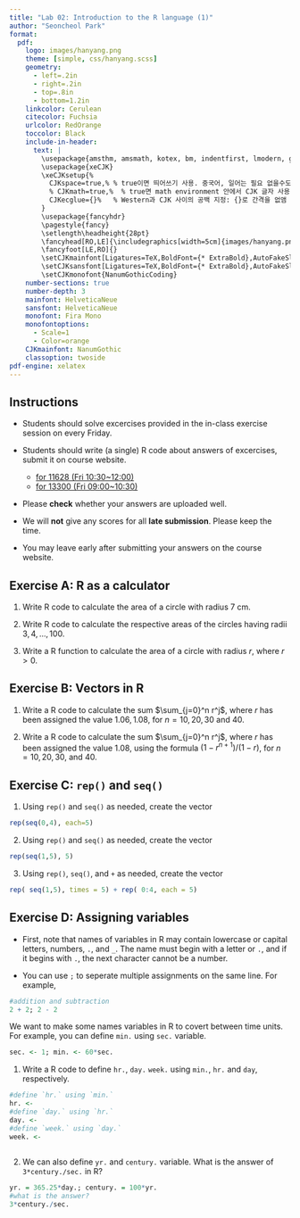 ```yaml
---
title: "Lab 02: Introduction to the R language (1)"
author: "Seoncheol Park"
format: 
  pdf:
    logo: images/hanyang.png
    theme: [simple, css/hanyang.scss]
    geometry:
      - left=.2in
      - right=.2in
      - top=.8in
      - bottom=1.2in
    linkcolor: Cerulean
    citecolor: Fuchsia
    urlcolor: RedOrange
    toccolor: Black
    include-in-header:
      text: |
        \usepackage{amsthm, amsmath, kotex, bm, indentfirst, lmodern, graphicx, hyperref, multicol, footmisc, babel, comment, makeidx, amsfonts, amssymb}
        \usepackage{xeCJK}
        \xeCJKsetup{%
          CJKspace=true,% % true이면 띄어쓰기 사용. 중국어, 일어는 필요 없을수도
          % CJKmath=true,%  % true면 math environment 안에서 CJK 글자 사용
          CJKecglue={}%   % Western과 CJK 사이의 공백 지정: {}로 간격을 없앰
        }
        \usepackage{fancyhdr}
        \pagestyle{fancy}
        \setlength\headheight{28pt}
        \fancyhead[RO,LE]{\includegraphics[width=5cm]{images/hanyang.png}}
        \fancyfoot[LE,RO]{}
        \setCJKmainfont[Ligatures=TeX,BoldFont={* ExtraBold},AutoFakeSlant]{NanumMyeongjo}
        \setCJKsansfont[Ligatures=TeX,BoldFont={* ExtraBold},AutoFakeSlant]{NanumGothic}
        \setCJKmonofont{NanumGothicCoding}
    number-sections: true
    number-depth: 3
    mainfont: HelveticaNeue
    sansfont: HelveticaNeue
    monofont: Fira Mono
    monofontoptions: 
      - Scale=1
      - Color=orange
    CJKmainfont: NanumGothic
    classoption: twoside
pdf-engine: xelatex
---
```


## Instructions

<!--
author: "Seoncheol Park"
format: 
  pdf:
    logo: images/hanyang.png
    theme: [simple, css/hanyang.scss]
    geometry:
      - left=.2in
      - right=.2in
      - top=.6in
      - bottom=1.2in
    linkcolor: Cerulean
    citecolor: Fuchsia
    urlcolor: RedOrange
    toccolor: Black
    include-in-header:
      text: |
        \usepackage{amsthm, amsmath, kotex, bm, indentfirst, lmodern, graphicx, hyperref, multicol, footmisc, babel, comment, makeidx, amsfonts, amssymb}
        \usepackage{xeCJK}
        \xeCJKsetup{%
          CJKspace=true,% % true이면 띄어쓰기 사용. 중국어, 일어는 필요 없을수도
          % CJKmath=true,%  % true면 math environment 안에서 CJK 글자 사용
          CJKecglue={}%   % Western과 CJK 사이의 공백 지정: {}로 간격을 없앰
        }
        \usepackage{fancyhdr}
        \pagestyle{fancy}
        \setlength\headheight{28pt}
        \fancyhead[L]{\includegraphics[width=5cm]{images/hanyang.png}}
        \fancyfoot[LE,RO]{}
        \setCJKmainfont[Ligatures=TeX,BoldFont={* ExtraBold},AutoFakeSlant]{NanumMyeongjo}
        \setCJKsansfont[Ligatures=TeX,BoldFont={* ExtraBold},AutoFakeSlant]{NanumGothic}
        \setCJKmonofont{NanumGothicCoding}
    number-sections: true
    number-depth: 3
    mainfont: HelveticaNeue
    sansfont: HelveticaNeue
    monofont: Fira Mono
    monofontoptions: 
      - Scale=1
      - Color=orange
    CJKmainfont: NanumGothic
pdf-engine: xelatex
---
-->

- Students should solve excercises provided in the in-class exercise session on every Friday.

- Students should write (a single) R code about answers of excercises, submit it on course website.
  + [for 11628 (Fri 10:30~12:00)](https://learning.hanyang.ac.kr/courses/133489)
  + [for 13300 (Fri 09:00~10:30)](https://learning.hanyang.ac.kr/courses/133490)
  
- Please **check** whether your answers are uploaded well.

- We will **not** give any scores for all **late submission**. Please keep the time.

- You may leave early after submitting your answers on the course website.

\newpage

\vspace{5cm}

## Exercise A: R as a calculator

<!--
Textbook 2.1
-->

1. Write R code to calculate the area of a circle with radius $7$ cm.

\vspace{3cm}

2. Write R code to calculate the respective areas of the circles having radii $3, 4, \ldots, 100$.

\vspace{3cm}

3. Write a R function to calculate the area of a circle with radius $r$, where $r>0$.

\newpage

\vspace{1cm}

## Exercise B: Vectors in R

<!--
Textbook 2.3
-->

1. Write a R code to calculate the sum $\sum_{j=0}^n r^j$, where $r$ has been assigned the value $1.06, 1.08$, for $n=10,20,30$ and $40$.

\vspace{3cm}

2. Write a R code to calculate the sum $\sum_{j=0}^n r^j$, where $r$ has been assigned the value $1.08$, using the formula $(1-r^{n+1})/(1-r)$, for $n=10, 20, 30$, and $40$.

\newpage

\vspace{1cm}

## Exercise C: `rep()` and `seq()`

<!--
Textbook 2.3
-->

1. Using `rep()` and `seq()` as needed, create the vector

```r
rep(seq(0,4), each=5)

```

\vspace{3cm}

2. Using `rep()` and `seq()` as needed, create the vector

```r
rep(seq(1,5), 5)

```

\vspace{3cm}

3. Using `rep()`, `seq()`, and `+` as needed, create the vector

```r
rep( seq(1,5), times = 5) + rep( 0:4, each = 5)

```

\newpage

\vspace{1cm}

## Exercise D: Assigning variables

- First, note that names of variables in R may contain lowercase or capital letters, numbers, `.`, and `_`. The name must begin with a letter or `.`, and if it begins with `.`, the next character cannot be a number.

- You can use `;` to seperate multiple assignments on the same line. For example,

```r
#addition and subtraction
2 + 2; 2 - 2

```

We want to make some names variables in R to covert between time units. For example, you can define `min.` using `sec.` variable.

```r
sec. <- 1; min. <- 60*sec.

```

\vspace{1cm}

1. Write a R code to define `hr.`, `day.` `week.` using `min.`, `hr.` and `day`, respectively.

```r
#define `hr.` using `min.`
hr. <- 
#define `day.` using `hr.`
day. <-
#define `week.` using `day.`
week. <-
  
```

\vspace{3cm}

2. We can also define `yr.` and `century.` variable. What is the answer of `3*century./sec.` in R?

```r
yr. = 365.25*day.; century. = 100*yr.
#what is the answer?
3*century./sec.

```